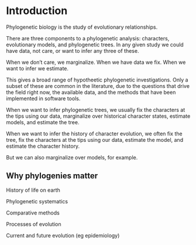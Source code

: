 # Introduction {#intro}

Phylogenetic biology is the study of evolutionary relationships.


There are three components to a phylogenetic analysis: characters, evolutionary models, and phylogenetic trees. In any given study we could have data, not care, or want to infer any three of these. 

When we don't care, we marginalize. When we have data we fix. When we want to infer we estimate.

This gives a broad range of hypotheetic phylogenetic investigations. Only a subset of these are common in the literature, due to the questions that drive the field right now, the available data, and the methods that have been implemented in software tools.

When we want to infer phylogenetic trees, we usually fix the characters at the tips using our data, marginalize over historical character states, estimate models, and estimate the tree.

When we want to infer the history of character evolution, we often fix the tree, fix the characters at the tips using our data, estimate the model, and estimate the character history.

But we can also marginalize over models, for example.

## Why phylogenies matter

History of life on earth

Phylogenetic systematics

Comparative methods

Processes of evolution

Current and future evolution (eg epidemiology)